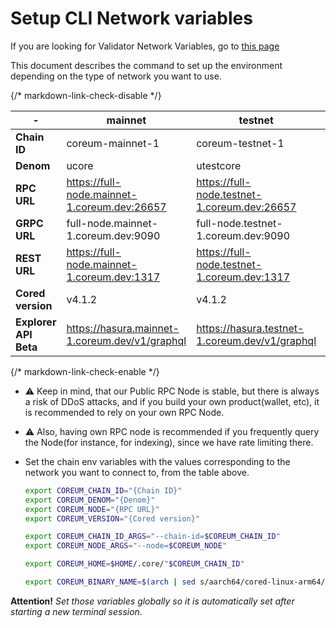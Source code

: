 # Setup CLI Network variables

If you are looking for Validator Network Variables, go to [this page](/docs/become-validator/essentials/network-variables)

This document describes the command to set up the environment depending on the type of network you want to use.

{/* markdown-link-check-disable */}

| \-                    | mainnet                                        | testnet                                        | devnet                                        | znet (localnet)                  |
|-----------------------|------------------------------------------------|------------------------------------------------|-----------------------------------------------|----------------------------------|
| **Chain ID**          | coreum-mainnet-1                               | coreum-testnet-1                               | coreum-devnet-1                               | coreum-devnet-1                  |
| **Denom**             | ucore                                          | utestcore                                      | udevcore                                      | udevcore                         |
| **RPC URL**           | https://full-node.mainnet-1.coreum.dev:26657   | https://full-node.testnet-1.coreum.dev:26657   | https://full-node.devnet-1.coreum.dev:26657   | http://localhost:26657           |
| **GRPC URL**          | full-node.mainnet-1.coreum.dev:9090            | full-node.testnet-1.coreum.dev:9090            | full-node.devnet-1.coreum.dev:9090            | localhost:9090                   |
| **REST URL**          | https://full-node.mainnet-1.coreum.dev:1317    | https://full-node.testnet-1.coreum.dev:1317    | https://full-node.devnet-1.coreum.dev:1317    | http://localhost:1317            |
| **Cored version**     | v4.1.2                                         | v4.1.2                                         | check the latest devnet release               | already installed via crust      |
| **Explorer API Beta** | https://hasura.mainnet-1.coreum.dev/v1/graphql | https://hasura.testnet-1.coreum.dev/v1/graphql | https://hasura.devnet-1.coreum.dev/v1/graphql | http://localhost:8080/v1/graphql |

{/* markdown-link-check-enable */}

* ⚠️ Keep in mind, that our Public RPC Node is stable, but there is always a risk of DDoS attacks,
  and if you build your own product(wallet, etc), it is recommended to rely on your own RPC Node.
* ⚠️ Also, having own RPC node is recommended if you frequently query the Node(for instance, for indexing),
  since we have rate limiting there.

* Set the chain env variables with the values corresponding to the network you want to connect to, from the table above.
    ```bash
    export COREUM_CHAIN_ID="{Chain ID}"
    export COREUM_DENOM="{Denom}"
    export COREUM_NODE="{RPC URL}"
    export COREUM_VERSION="{Cored version}"

    export COREUM_CHAIN_ID_ARGS="--chain-id=$COREUM_CHAIN_ID"
    export COREUM_NODE_ARGS="--node=$COREUM_NODE"

    export COREUM_HOME=$HOME/.core/"$COREUM_CHAIN_ID"

    export COREUM_BINARY_NAME=$(arch | sed s/aarch64/cored-linux-arm64/ | sed s/x86_64/cored-linux-amd64/)
    ```

**Attention!** *Set those variables globally so it is automatically set after starting a new terminal session.*
